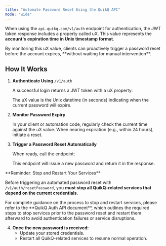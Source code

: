 ```yaml
---
title: "Automate Password Reset Using the QuikQ API"
mode: "wide"
---
```


When using the `api.quikq.com/v1/auth` endpoint for authentication, the JWT token response includes a property called uX. This value represents the **account's expiration time in Unix timestamp format**.

<Note>
  By monitoring this uX value, clients can proactively trigger a password reset before the account expires, **without waiting for manual intervention**.
</Note>

## How It Works

1. **Authenticate Using** `/v1/auth`

   A successful login returns a JWT token with a uX property:

   The uX value is the Unix datetime (in seconds) indicating when the current password will expire.
2. **Monitor Password Expiry**

   In your client or automation code, regularly check the current time against the uX value. When nearing expiration (e.g., within 24 hours), initiate a reset.
3. **Trigger a Password Reset Automatically**

   When ready, call the endpoint:

   This endpoint will issue a new password and return it in the response.

<Note>
  **Reminder: Stop and Restart Your Services**

  Before triggering an automated password reset with `/v1/auth/resetPassword`, you **must stop all QuikQ-related services that depend on the current credentials**.
</Note>

<Note>
  For complete guidance on the process to stop and restart services, please refer to the **QuikQ Auth API document**, which outlines the required steps to stop services prior to the password reset and restart them afterward to avoid authentication failures or service disruptions.
</Note>

4. **Once the new password is received:**
   - Update your stored credentials.
   - Restart all QuikQ-related services to resume normal operation.